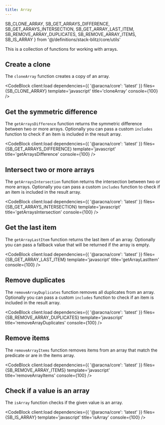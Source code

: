 ```yaml
---
title: Array
---
```


  SB_CLONE_ARRAY,
  SB_GET_ARRAYS_DIFFERENCE,
  SB_GET_ARRAYS_INTERSECTION,
  SB_GET_ARRAY_LAST_ITEM,
  SB_REMOVE_ARRAY_DUPLICATES,
  SB_REMOVE_ARRAY_ITEMS,
  SB_IS_ARRAY
} from '@/definitions/stack-blitz/core/utils'

This is a collection of functions for working with arrays.

## Create a clone

The `cloneArray` function creates a copy of an array.

<CodeBlock client:load dependencies={{ '@aracna/core': 'latest' }} files={SB_CLONE_ARRAY} template='javascript' title='cloneArray' console={100} />

## Get the symmetric difference

The `getArraysDifference` function returns the symmetric difference between two or more arrays. Optionally you can pass a custom `includes` function to check if an item is included in the result array.

<CodeBlock
  client:load
  dependencies={{ '@aracna/core': 'latest' }}
  files={SB_GET_ARRAYS_DIFFERENCE}
  template='javascript'
  title='getArraysDifference'
  console={100}
/>

## Intersect two or more arrays

The `getArraysIntersection` function returns the intersection between two or more arrays. Optionally you can pass a custom `includes` function to check if an item is included in the result array.

<CodeBlock
  client:load
  dependencies={{ '@aracna/core': 'latest' }}
  files={SB_GET_ARRAYS_INTERSECTION}
  template='javascript'
  title='getArraysIntersection'
  console={100}
/>

## Get the last item

The `getArrayLastItem` function returns the last item of an array. Optionally you can pass a fallback value that will be returned if the array is empty.

<CodeBlock
  client:load
  dependencies={{ '@aracna/core': 'latest' }}
  files={SB_GET_ARRAY_LAST_ITEM}
  template='javascript'
  title='getArrayLastItem'
  console={100}
/>

## Remove duplicates

The `removeArrayDuplicates` function removes all duplicates from an array. Optionally you can pass a custom `includes` function to check if an item is included in the result array.

<CodeBlock
  client:load
  dependencies={{ '@aracna/core': 'latest' }}
  files={SB_REMOVE_ARRAY_DUPLICATES}
  template='javascript'
  title='removeArrayDuplicates'
  console={100}
/>

## Remove items

The `removeArrayItems` function removes items from an array that match the predicate or are in the items array.

<CodeBlock client:load dependencies={{ '@aracna/core': 'latest' }} files={SB_REMOVE_ARRAY_ITEMS} template='javascript' title='removeArrayItems' console={100} />

## Check if a value is an array

The `isArray` function checks if the given value is an array.

<CodeBlock client:load dependencies={{ '@aracna/core': 'latest' }} files={SB_IS_ARRAY} template='javascript' title='isArray' console={100} />
